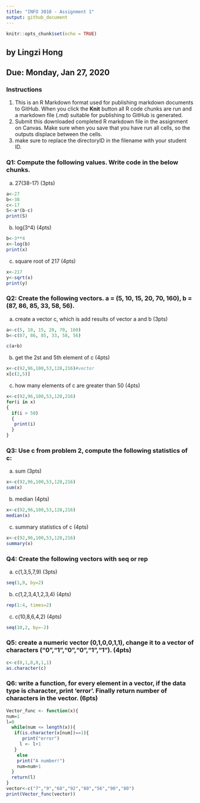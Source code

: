 ---
title: "INFO 3010 - Assignment 1"
output: github_document
---

```{r setup, include=FALSE}
knitr::opts_chunk$set(echo = TRUE)
```

## by Lingzi Hong
## Due: Monday, Jan 27, 2020
### Instructions
1. This is an R Markdown format used for publishing markdown documents to GitHub. When you click the **Knit** button all R code chunks are run and a markdown file (.md) suitable for publishing to GitHub is generated.
2. Submit this downloaded completed R markdown file in the assignment on Canvas. Make sure when you save that you have run all cells, so the outputs displace between the cells.
3. make sure to replace the directoryID in the filename with your student ID. 


### Q1: Compute the following values. Write code in the below chunks.

(a) 27(38-17)  (3pts)
```{r}
a<-27
b<-38
c<-17
S<-a*(b-c)
print(S)
```

(b) log(3^4)  (4pts)
```{r}
b<-3**4
x<-log(b)
print(x)
```

(c) square root of 217 (4pts)
```{r}
x<-217
y<-sqrt(x)
print(y)
```

### Q2: Create the following vectors. a = (5, 10, 15, 20, 70, 160), b = (87, 86, 85, 33, 58, 56). 

(a) create a vector c, which is add results of vector a and b (3pts)
```{r}
a<-c(5, 10, 15, 20, 70, 160)
b<-c(87, 86, 85, 33, 58, 56)

c(a+b)
```

(b) get the 2st and 5th element of c  (4pts)
```{r}
x<-c(92,96,100,53,128,216)#vector
x[c(2,5)]
```

(c) how many elements of c are greater than 50 (4pts)
```{r}
x<-c(92,96,100,53,128,216)
for(i in x)
{
  if(i > 50)
  {
   print(i) 
  }
}
```

### Q3: Use c from problem 2, compute the following statistics of c:
(a) sum (3pts)
```{r}
x<-c(92,96,100,53,128,216)
sum(x)
```

(b) median (4pts)
```{r}
x<-c(92,96,100,53,128,216)
median(x)
```

(c) summary statistics of c (4pts) 
```{r}
x<-c(92,96,100,53,128,216)
summary(x)
```

### Q4: Create the following vectors with seq or rep
(a) c(1,3,5,7,9)  (3pts)
```{r}
seq(1,9, by=2)
```

(b) c(1,2,3,4,1,2,3,4) (4pts)
```{r}
rep(1:4, times=2)
```

(c) c(10,8,6,4,2) (4pts)
```{r}
seq(10,2, by=-2)
```

### Q5: create a numeric vector (0,1,0,0,1,1), change it to a vector of characters ("0","1","0","0","1","1"). (4pts)
```{r}
c<-c(0,1,0,0,1,1)
as.character(c)
```

### Q6: write a function, for every element in a vector, if the data type is character, print 'error'. Finally return number of characters in the vector. (6pts)
```{r}
Vector_func <- function(x){
num=1
l=0
  while(num <= length(x)){
   if(is.character(x[num])==1){
      print("error")
     l <- l+1
   }
    else
    print("A number!")
    num=num+1
  }
  return(l)
}
vector<-c("7","9","68","92","88","56","90","80")
print(Vector_func(vector))
```
